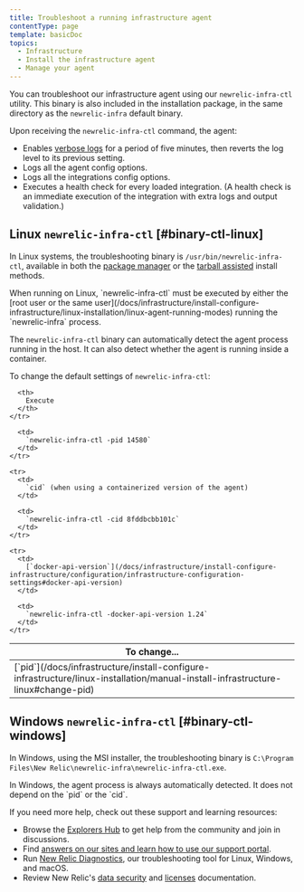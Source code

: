 ```yaml
---
title: Troubleshoot a running infrastructure agent
contentType: page
template: basicDoc
topics:
  - Infrastructure
  - Install the infrastructure agent
  - Manage your agent
---
```


You can troubleshoot our infrastructure agent using our `newrelic-infra-ctl` utility. This binary is also included in the installation package, in the same directory as the `newrelic-infra` default binary.

Upon receiving the `newrelic-infra-ctl` command, the agent:

* Enables [verbose logs](/docs/infrastructure/new-relic-infrastructure/troubleshooting/generate-logs-troubleshooting-infrastructure) for a period of five minutes, then reverts the log level to its previous setting.
* Logs all the agent config options.
* Logs all the integrations config options.
* Executes a health check for every loaded integration. (A health check is an immediate execution of the integration with extra logs and output validation.)

## Linux `newrelic-infra-ctl` [#binary-ctl-linux]

In Linux systems, the troubleshooting binary is `/usr/bin/newrelic-infra-ctl`, available in both the [package manager](/docs/infrastructure/new-relic-infrastructure/installation/install-infrastructure-linux) or the [tarball assisted](/docs/infrastructure/install-configure-infrastructure/linux-installation/assisted-install-infrastructure-linux) install methods.

<Callout variant="important">
  When running on Linux, `newrelic-infra-ctl` must be executed by either the [root user or the same user](/docs/infrastructure/install-configure-infrastructure/linux-installation/linux-agent-running-modes) running the `newrelic-infra` process.
</Callout>

The `newrelic-infra-ctl` binary can automatically detect the agent process running in the host. It can also detect whether the agent is running inside a container.

To change the default settings of `newrelic-infra-ctl`:

<Table>
  <thead>
    <tr>
      <th style={{ width: "300px" }}>
        To change...
      </th>

      <th>
        Execute
      </th>
    </tr>
  </thead>

  <tbody>
    <tr>
      <td>
        [`pid`](/docs/infrastructure/install-configure-infrastructure/linux-installation/manual-install-infrastructure-linux#change-pid)
      </td>

      <td>
        `newrelic-infra-ctl -pid 14580`
      </td>
    </tr>

    <tr>
      <td>
        `cid` (when using a containerized version of the agent)
      </td>

      <td>
        `newrelic-infra-ctl -cid 8fddbcbb101c`
      </td>
    </tr>

    <tr>
      <td>
        [`docker-api-version`](/docs/infrastructure/install-configure-infrastructure/configuration/infrastructure-configuration-settings#docker-api-version)
      </td>

      <td>
        `newrelic-infra-ctl -docker-api-version 1.24`
      </td>
    </tr>
  </tbody>
</Table>

## Windows `newrelic-infra-ctl` [#binary-ctl-windows]

In Windows, using the MSI installer, the troubleshooting binary is `C:\Program Files\New Relic\newrelic-infra\newrelic-infra-ctl.exe`.

<Callout variant="important">
  In Windows, the agent process is always automatically detected. It does not depend on the `pid` or the `cid`.
</Callout>

If you need more help, check out these support and learning resources:

* Browse the [Explorers Hub](https://discuss.newrelic.com/) to get help from the community and join in discussions.
* Find [answers on our sites and learn how to use our support portal](/docs/using-new-relic/welcome-new-relic/get-started/find-help-use-support-portal).
* Run [New Relic Diagnostics](/docs/using-new-relic/cross-product-functions/troubleshooting/new-relic-diagnostics), our troubleshooting tool for Linux, Windows, and macOS.
* Review New Relic's [data security](/docs/security) and [licenses](/docs/licenses) documentation.
